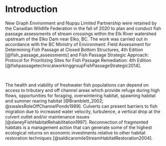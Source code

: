 

# Introduction {#intro}
New Graph Environment and Nupqu Limited Partnership were retained by the Canadian Wildlife Federation in the fall of 2020 to plan and conduct fish passage assessments of stream crossings within the Elk River watershed upstream of the Elko Dam near Elko, BC. The work was carried out in accordance with the BC Ministry of Environment: Field Assessment  for Determining Fish Passage at Closed  Bottom  Structures,  4th  Edition [@fish_passage_assessments] and Fish Passage Strategic Approach: Protocol for Prioritizing Sites for Fish Passage Remediation: 4th Edition [@fishpassagetechnicalworkinggroupFishPassageStrategic2014].

<br>

The health and viability of freshwater fish populations can depend on access to tributary and off channel areas which provide refuge during high flows, opportunities for foraging, overwintering habitat, spawning habitat and summer rearing habitat [@Bramblett_2002; @swalesRoleOffChannelPonds1989].  Culverts can present barriers to fish migration due to increased water velocity, turbulence, a vertical drop at the culvert outlet and/or maintenance issues [@slaneyFishHabitatRehabilitation1997]. Reconnection of fragmented habitats is a management action that can generate some of the highest ecological returns on economic investments relative to other habitat restoration techniques [@saldicaromileStreamHabitatRestoration2004].

```r




```

